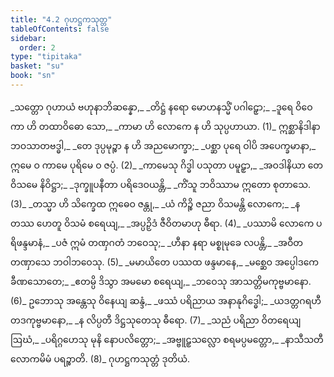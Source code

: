 ```yaml
---
title: "4.2 ဂုဟဋ္ဌကသုတ္တ"
tableOfContents: false
sidebar:
  order: 2
type: "tipitaka"
basket: "su"
book: "sn"
---
```



<DynamicBreadcrumb />

<Division number="779" book="sn" e="ch" v="18" p="399">

<Paragraph number="941" type="verses" book="sn">
_သတ္တော ဂုဟာယံ ဗဟုနာဘိဆန္နော,_  
_တိဋ္ဌံ နရော မောဟနသ္မိံ ပဂါဠှော;_  
_ဒူရေ ဝိဝေကာ ဟိ တထာဝိဓော သော,_  
_ကာမာ ဟိ လောကေ န ဟိ သုပ္ပဟာယာ. (1)_  

</Paragraph>

</Division>
<Division number="780" book="sn" e="ch" v="18" p="400">

<Paragraph number="942" book="sn">
ဣစ္ဆာနိဒါနာ ဘဝသာတဗဒ္ဓါ,_  
_တေ ဒုပ္ပမုဉ္စာ န ဟိ အညမောက္ခာ;_  
_ပစ္ဆာ ပုရေ ဝါပိ အပေက္ခမာနာ,_  
ဣမေ ဝ ကာမေ ပုရိမေ ဝ ဇပ္ပံ. (2)_  

</Paragraph>

</Division>
<Division number="781" book="sn" e="ch" v="18" p="400">

<Paragraph number="943" type="verses" book="sn">
_ကာမေသု ဂိဒ္ဓါ ပသုတာ ပမူဠှာ,_  
_အဝဒါနိယာ တေ ဝိသမေ နိဝိဋ္ဌာ;_  
_ဒုက္ခူပနီတာ ပရိဒေဝယန္တိ,_  
_ကိံသူ ဘဝိဿာမ ဣတော စုတာသေ. (3)_  

</Paragraph>

</Division>
<Division number="782" book="sn" e="ch" v="18" p="400">

<Paragraph number="944" type="verses" book="sn">
_တသ္မာ ဟိ သိက္ခေထ ဣဓေဝ ဇန္တု,_  
_ယံ ကိဉ္စိ ဇညာ ဝိသမန္တိ လောကေ;_  
_န တဿ ဟေတူ ဝိသမံ စရေယျ,_  
_အပ္ပဉှိဒံ ဇီဝိတမာဟု ဓီရာ. (4)_  

</Paragraph>

</Division>
<Division number="783" book="sn" e="ch" v="18" p="400">

<Paragraph number="945" type="verses" book="sn">
_ပဿာမိ လောကေ ပရိဖန္ဒမာနံ,_  
_ပဇံ ဣမံ တဏှဂတံ ဘဝေသု;_  
_ဟီနာ နရာ မစ္စုမုခေ လပန္တိ,_  
_အဝီတတဏှာသေ ဘဝါဘဝေသု. (5)_  

</Paragraph>

</Division>
<Division number="784" book="sn" e="ch" v="18" p="400">

<Paragraph number="946" type="verses" book="sn">
_မမာယိတေ ပဿထ ဖန္ဒမာနေ,_  
_မစ္ဆေဝ အပ္ပေါဒကေ ခီဏသောတေ;_  
_ဧတမ္ပိ ဒိသွာ အမမော စရေယျ,_  
_ဘဝေသု အာသတ္တိမကုဗ္ဗမာနော. (6)_  

</Paragraph>

</Division>
<Division number="785" book="sn" e="ch" v="18" p="400">

<Paragraph number="947" type="verses" book="sn">
ဥဘောသု အန္တေသု ဝိနေယျ ဆန္ဒံ,_  
_ဖဿံ ပရိညာယ အနာနုဂိဒ္ဓေါ;_  
_ယဒတ္တဂရဟီ တဒကုဗ္ဗမာနော,_  
_န လိပ္ပတီ ဒိဋ္ဌသုတေသု ဓီရော. (7)_  

</Paragraph>

</Division>
<Division number="786" book="sn" e="ch" v="18" p="400">

<Paragraph number="948" type="verses" book="sn">
_သညံ ပရိညာ ဝိတရေယျ ဩဃံ,_  
_ပရိဂ္ဂဟေသု မုနိ နောပလိတ္တော;_  
_အဗ္ဗူဠှသလ္လော စရမပ္ပမတ္တော,_  
_နာသီသတီ လောကမိမံ ပရဉ္စာတိ. (8)_  


</Paragraph>
</Division>

<Paragraph number="949" type="center" book="sn">
ဂုဟဋ္ဌကသုတ္တံ ဒုတိယံ.
</Paragraph>